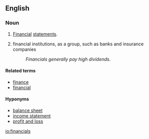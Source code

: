 ==English==

===Noun===
{{en-noun|[[plurale tantum|plural only]]}}

# {{accounting|business}} [[financial|Financial]] [[statements]].
# {{business|finance}} financial institutions, as a group, such as banks and insurance companies
#:''Financials generally pay high dividends.''

====Related terms====
* [[finance]]
* [[financial]]

====Hyponyms====
* [[balance sheet]]
* [[income statement]]
* [[profit and loss]]

[[io:financials]]